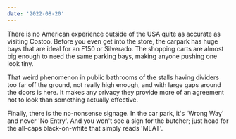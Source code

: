 ```yaml
---
date: '2022-08-20'
---
```


There is no American experience outside of the USA quite as accurate as visiting Costco. Before you even get into the store, the carpark has huge bays that are ideal for an F150 or Silverado. The shopping carts are almost big enough to need the same parking bays, making anyone pushing one look tiny.

That weird phenomenon in public bathrooms of the stalls having dividers too far off the ground, not really high enough, and with large gaps around the doors is here. It makes any privacy they provide more of an agreement not to look than something actually effective.

Finally, there is the no-nonsense signage. In the car park, it's 'Wrong Way' and never 'No Entry'. And you won't see a sign for the butcher; just head for the all-caps black-on-white that simply reads 'MEAT'.
